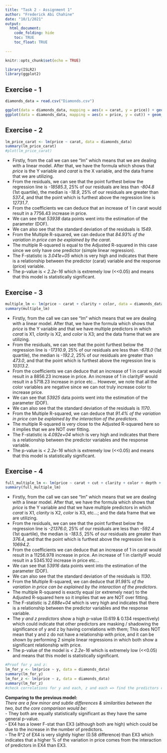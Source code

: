 ```yaml
---
title: "Task 2 - Assignment 1"
author: "Frederick Abi Chahine"
date: "10/1/2021"
output: 
  html_document:
    code_folding: hide
    toc: TRUE
    toc_float: TRUE
    
---
```


```r
knitr::opts_chunk$set(echo = TRUE)
```

```r
library(ISLR2)
library(ggplot2)
```

## Exercise - 1

```r
diamonds_data = read.csv("Diamonds.csv")

ggplot(data = diamonds_data, mapping = aes(x = carat, y = price)) + geom_point(col = "blue")
ggplot(data = diamonds_data, mapping = aes(x = price, y = cut)) + geom_boxplot(col = "brown")
```

## Exercise - 2

```r
lm_price_carat <- lm(price ~ carat, data = diamonds_data)
summary(lm_price_carat)
#plot(lm_price_carat)
```

- Firstly, from the call we can see "lm" which means that we are dealing with a linear model. After that, we have the formula which shows that *price* is the Y variable and *carat* is the X variable, and the data frame that we are utilizing.  
- From the residuals, we can see that the point furthest below the regression line is *-18585.3*, 25% of our residuals are less than *-804.8* (1st quartile), the median is *-18.9*, 25% of our residuals are greater than *537.4*, and that the point which is furthest above the regression line is *12731.7*.  
- From the coefficients we can deduce that an increase of 1 in carat would result in a 7756.43 increase in price.  
- We can see that *53938* data points went into the estimation of the parameter (DOF).  
- We can also see that the standard deviation of the residuals is *1549*.  
- From the Multiple R-squared, we can deduce that *84.93% of the variation in price can be explained by the carat*.  
- The multiple R-squared is equal to the Adjusted R-squared in this case since we only have one predictor (simple linear regression).  
- The F-statistic is *3.041e+05* which is very high and indicates that there is a relationship between the predictor (carat) variable and the response (price) variable.  
- The p-value is *< 2.2e-16* which is extremely low (<<0.05) and means that this model is statistically significant.  

## Exercise - 3

```r
multiple_lm <- lm(price ~ carat + clarity + color, data = diamonds_data)
summary(multiple_lm)
```

- Firstly, from the call we can see "lm" which means that we are dealing with a linear model. After that, we have the formula which shows that *price* is the Y variable and that we have multiple predictors in which *carat* is X1, *clarity* is X2, and *color* is X3; and the data frame that we are utilizing.  
- From the residuals, we can see that the point furthest below the regression line is *-17310.9*, 25% of our residuals are less than *-678.0* (1st quartile), the median is *-192.2*, 25% of our residuals are greater than *473.0*, and that the point which is furthest above the regression line is *10313.2*.  
- From the coefficients we can deduce that an increase of 1 in carat would result in a 8856.23 increase in price. An increase of 1 in clarityIF would result in a 5718.23 increase in price etc... However, we note that all the color variables are negative since we can not truly increase color to increase price.  
- We can see that *53925* data points went into the estimation of the parameter (DOF).  
- We can also see that the standard deviation of the residuals is *1170*.  
- From the Multiple R-squared, we can deduce that *91.4% of the variation in price can be explained by the interaction of the predictors*.  
- The multiple R-squared is very close to the Adjusted R-squared here so it implies that we are NOT over fitting.  
- The F-statistic is *4.092e+04* which is very high and indicates that there is a relationship between the predictor variables and the response variable.  
- The p-value is *< 2.2e-16* which is extremely low (<<0.05) and means that this model is statistically significant.  

## Exercise - 4

```r
full_multiple_lm <- lm(price ~ carat + cut + clarity + color + depth + table + x + y + z, data = diamonds_data)
summary(full_multiple_lm)
```

- Firstly, from the call we can see "lm" which means that we are dealing with a linear model. After that, we have the formula which shows that *price* is the Y variable and that we have multiple predictors in which *carat* is X1, *clarity* is X2, *color* is X3, etc...; and the data frame that we are utilizing.  
- From the residuals, we can see that the point furthest below the regression line is *-21376.0*, 25% of our residuals are less than *-592.4* (1st quartile), the median is *-183.5*, 25% of our residuals are greater than *376.4*, and that the point which is furthest above the regression line is *10694.2*.  
- From the coefficients we can deduce that an increase of 1 in carat would result in a 11256.978 increase in price. An increase of 1 in clarityIF would result in a 5345.102 increase in price etc...  
- We can see that *53916* data points went into the estimation of the parameter (DOF).  
- We can also see that the standard deviation of the residuals is *1130*.  
- From the Multiple R-squared, we can deduce that *91.98% of the variation in price can be explained by the interaction of the predictors*.  
- The multiple R-squared is exactly equal (or extremely near) to the Adjusted R-squared here so it implies that we are NOT over fitting.  
- The F-statistic is *2.688e+04* which is very high and indicates that there is a relationship between the predictor variables and the response variable.  
- The *y and z predictors* show a high p-value (0.619 & 0.134 respectively) which could indicate that other predictors are masking / shadowing the significance of y and z by having correlations with them; This does NOT mean that y and z do not have a relationship with price, and it can be shown by performing 2 simple linear regressions in which both show a significant relationship with price.
- The p-value of the model is *< 2.2e-16* which is extremely low (<<0.05) and means that this model is statistically significant.  

```r
#Proof for y and z:
lm_for_y <- lm(price ~ y, data = diamonds_data)
summary(lm_for_y)
lm_for_z <- lm(price ~ z, data = diamonds_data)
summary(lm_for_z)
#check correlations for y and each, z and each => find the predictors causing this.
```


**Comparing to the previous model: **  
*There are a few minor and subtle differences & similarities between the two, but the core comparison would be:*  
- They both are equally statistically significant as they have the same general p-value.  
- EX4 has a lower F-stat than EX3 (although both are high) which could be due to the increase in the number of predictors.  
- The R^2 of EX4 is very slightly higher (0.58 difference) than EX3 which indicates that a higher % of the variation in price comes from the interaction of predictors in EX4 than EX3.  

